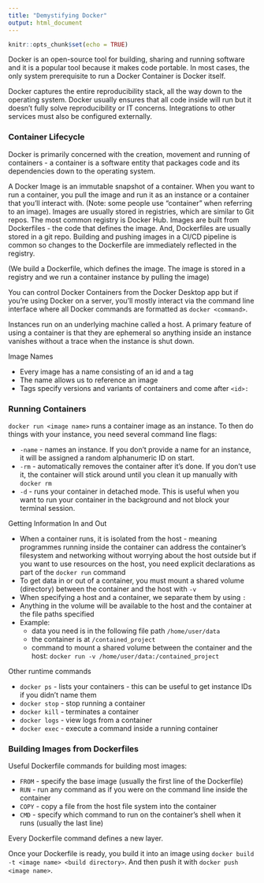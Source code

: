 ---
title: "Demystifying Docker"
output: html_document
---

```{r setup, include=FALSE}
knitr::opts_chunk$set(echo = TRUE)
```

Docker is an open-source tool for building, sharing and running software and it is a popular tool because it makes code portable. In most cases, the only system prerequisite to run a Docker Container is Docker itself.

Docker captures the entire reproducibility stack, all the way down to the operating system. Docker usually ensures that all code inside will run but it doesn't fully solve reproducibility or IT concerns. Integrations to other services must also be configured externally.


### Container Lifecycle
Docker is primarily concerned with the creation, movement and running of containers - a container is a software entity that packages code and its dependencies down to the operating system.

A Docker Image is an immutable snapshot of a container. When you want to run a container, you pull the image and run it as an instance or a container that you'll interact with. (Note: some people use "container" when referring to an image). Images are usually stored in registries, which are similar to Git repos. The most common registry is Docker Hub. Images are built from Dockerfiles - the code that defines the image. And, Dockerfiles are usually stored in a git repo. Building and pushing images in a CI/CD pipeline is common so changes to the Dockerfile are immediately reflected in the registry.

(We build a Dockerfile, which defines the image. The image is stored in a registry and we run a container instance by pulling the image)

You can control Docker Containers from the Docker Desktop app but if you're using Docker on a server, you'll mostly interact via the command line interface where all Docker commands are formatted as `docker <command>`.

Instances run on an underlying machine called a host. A primary feature of using a container is that they are ephemeral so anything inside an instance vanishes without a trace when the instance is shut down.


Image Names

* Every image has a name consisting of an id and a tag
* The name allows us to reference an image
* Tags specify versions and variants of containers and come after `<id>:`


### Running Containers
`docker run <image name>` runs a container image as an instance. To then do things with your instance, you need several command line flags:

* `-name` - names an instance. If you don't provide a name for an instance, it will be assigned a random alphanumeric ID on start.
* `-rm` - automatically removes the container after it's done. If you don't use it, the container will stick around until you clean it up manually with `docker rm`
* `-d` - runs your container in detached mode. This is useful when you want to run your container in the background and not block your terminal session.



Getting Information In and Out

* When a container runs, it is isolated from the host - meaning programmes running inside the container can address the container's filesystem and networking without worrying about the host outside but if you want to use resources on the host, you need explicit declarations as part of the `docker run` command
* To get data in or out of a container, you must mount a shared volume (directory) between the container and the host with `-v`
* When specifying a host and a container, we separate them by using `:`
* Anything in the volume will be available to the host and the container at the file paths specified
* Example:
  * data you need is in the following file path `/home/user/data`
  * the container is at `/contained_project`
  * command to mount a shared volume between the container and the host: `docker run -v /home/user/data:/contained_project`


Other runtime commands

* `docker ps` - lists your containers - this can be useful to get instance IDs if you didn't name them
* `docker stop` - stop running a container
* `docker kill` - terminates a container
* `docker logs` - view logs from a container
* `docker exec` - execute a command inside a running container


### Building Images from Dockerfiles
Useful Dockerfile commands for building most images:

* `FROM` - specify the base image (usually the first line of the Dockerfile)
* `RUN` - run any command as if you were on the command line inside the container
* `COPY` - copy a file from the host file system into the container
* `CMD` - specify which command to run on the container's shell when it runs (usually the last line)

Every Dockerfile command defines a new layer. 

Once your Dockerfile is ready, you build it into an image using `docker build -t <image name> <build directory>`. And then push it with `docker push <image name>`.